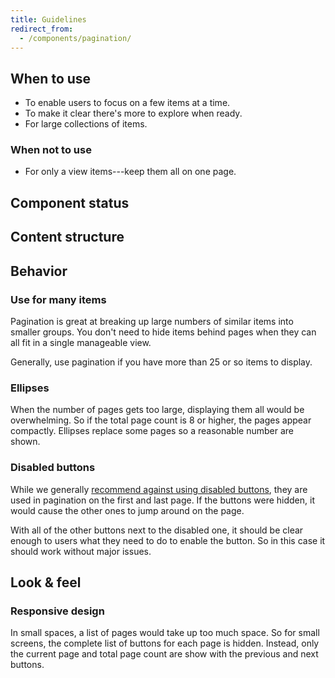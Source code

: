```yaml
---
title: Guidelines
redirect_from:
  - /components/pagination/
---
```


<ReactExample exampleId="Pagination-default" />

## When to use

- To enable users to focus on a few items at a time.
- To make it clear there's more to explore when ready.
- For large collections of items.

### When not to use

- For only a view items---keep them all on one page.

## Component status

<ComponentStatus component="Pagination" />

## Content structure

<FigmaFile
  file="4QJZqvBvRrLu6t9mwObCkA"
  node="580%3A33"
  alt="Selected page: indicates which page is currently being viewed; ellipsis: represents other pages in between to save horizontal space; page count: indicates how many pages there are in total; labels: can be hidden when needed. "
/>

## Behavior

### Use for many items

Pagination is great at breaking up large numbers of similar items into smaller groups.
You don't need to hide items behind pages when they can all fit in a single manageable view.

Generally, use pagination if you have more than 25 or so items to display.

### Ellipses

When the number of pages gets too large,
displaying them all would be overwhelming.
So if the total page count is 8 or higher,
the pages appear compactly.
Ellipses replace some pages so a reasonable number are shown.

<ReactExample exampleId="Pagination-many_pages" />

### Disabled buttons

While we generally [recommend against using disabled buttons](/components/action/button/#avoid-disabled-buttons),
they are used in pagination on the first and last page.
If the buttons were hidden,
it would cause the other ones to jump around on the page.

With all of the other buttons next to the disabled one,
it should be clear enough to users what they need to do to enable the button.
So in this case it should work without major issues.

## Look & feel

### Responsive design

In small spaces, a list of pages would take up too much space.
So for small screens, the complete list of buttons for each page is hidden.
Instead, only the current page and total page count are show with the previous and next buttons.

<ReactExample exampleId="Pagination-default" size="Mobile-small" />
